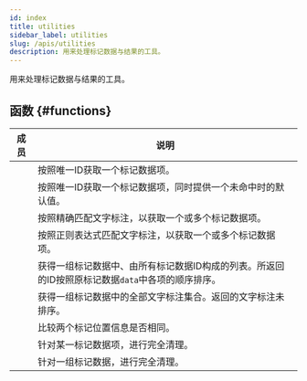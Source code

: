 ```yaml
---
id: index
title: utilities
sidebar_label: utilities
slug: /apis/utilities
description: 用来处理标记数据与结果的工具。
---
```



<APITopBar type="module" source="utilities" />

用来处理标记数据与结果的工具。

## 函数 {#functions}

|                                                      成员                                                       | <center>说明</center>                                                                                |
| :-------------------------------------------------------------------------------------------------------------: | :--------------------------------------------------------------------------------------------------- |
|              [<IconObjType type="func" hasText={true} text="get_data_item"/>](./get_data_item.mdx)              | 按照唯一ID获取一个标记数据项。                                                                     |
| [<IconObjType type="func" hasText={true} text="get_data_item_with_default"/>](./get_data_item_with_default.mdx) | 按照唯一ID获取一个标记数据项，同时提供一个未命中时的默认值。                                       |
|             [<IconObjType type="func" hasText={true} text="get_data_items"/>](./get_data_items.mdx)             | 按照精确匹配文字标注，以获取一个或多个标记数据项。                                                   |
|    [<IconObjType type="func" hasText={true} text="get_data_items_by_regex"/>](./get_data_items_by_regex.mdx)    | 按照正则表达式匹配文字标注，以获取一个或多个标记数据项。                                             |
|                [<IconObjType type="func" hasText={true} text="get_all_ids"/>](./get_all_ids.mdx)                | 获得一组标记数据中、由所有标记数据ID构成的列表。所返回的ID按照原标记数据`data`中各项的顺序排序。 |
|           [<IconObjType type="func" hasText={true} text="get_all_comments"/>](./get_all_comments.mdx)           | 获得一组标记数据中的全部文字标注集合。返回的文字标注未排序。                                         |
|         [<IconObjType type="func" hasText={true} text="compare_anno_marks"/>](./compare_anno_marks.mdx)         | 比较两个标记位置信息是否相同。                                                                       |
|         [<IconObjType type="func" hasText={true} text="sanitize_data_item"/>](./sanitize_data_item.mdx)         | 针对某一标记数据项，进行完全清理。                                                                   |
|              [<IconObjType type="func" hasText={true} text="sanitize_data"/>](./sanitize_data.mdx)              | 针对一组标记数据，进行完全清理。                                                                     |
